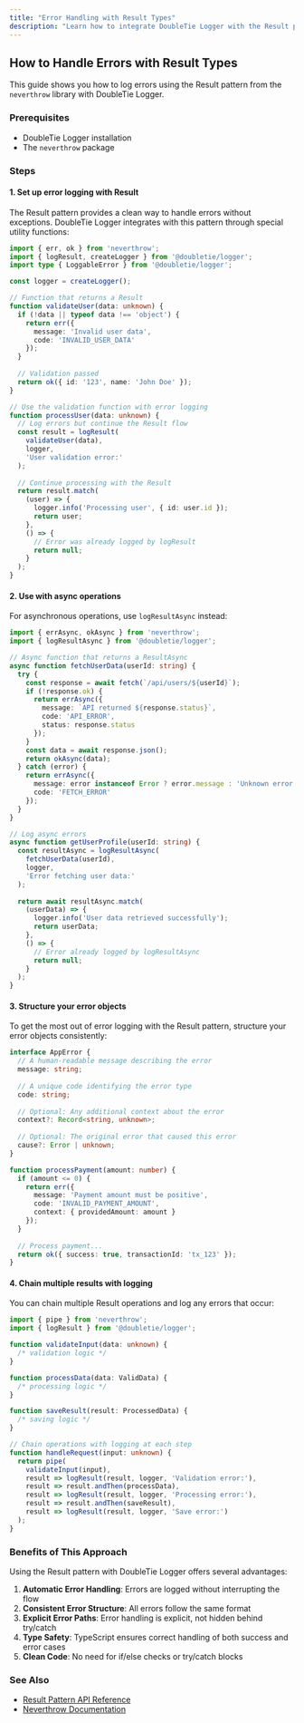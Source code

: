 ```yaml
---
title: "Error Handling with Result Types"
description: "Learn how to integrate DoubleTie Logger with the Result pattern for robust error handling."
---
```


## How to Handle Errors with Result Types

This guide shows you how to log errors using the Result pattern from the `neverthrow` library with DoubleTie Logger.

### Prerequisites
- DoubleTie Logger installation
- The `neverthrow` package

### Steps

#### 1. Set up error logging with Result

The Result pattern provides a clean way to handle errors without exceptions. DoubleTie Logger integrates with this pattern through special utility functions:

```typescript
import { err, ok } from 'neverthrow';
import { logResult, createLogger } from '@doubletie/logger';
import type { LoggableError } from '@doubletie/logger';

const logger = createLogger();

// Function that returns a Result
function validateUser(data: unknown) {
  if (!data || typeof data !== 'object') {
    return err({
      message: 'Invalid user data',
      code: 'INVALID_USER_DATA'
    });
  }
  
  // Validation passed
  return ok({ id: '123', name: 'John Doe' });
}

// Use the validation function with error logging
function processUser(data: unknown) {
  // Log errors but continue the Result flow
  const result = logResult(
    validateUser(data),
    logger,
    'User validation error:'
  );
  
  // Continue processing with the Result
  return result.match(
    (user) => {
      logger.info('Processing user', { id: user.id });
      return user;
    },
    () => {
      // Error was already logged by logResult
      return null;
    }
  );
}
```

#### 2. Use with async operations

For asynchronous operations, use `logResultAsync` instead:

```typescript
import { errAsync, okAsync } from 'neverthrow';
import { logResultAsync } from '@doubletie/logger';

// Async function that returns a ResultAsync
async function fetchUserData(userId: string) {
  try {
    const response = await fetch(`/api/users/${userId}`);
    if (!response.ok) {
      return errAsync({
        message: `API returned ${response.status}`,
        code: 'API_ERROR',
        status: response.status
      });
    }
    const data = await response.json();
    return okAsync(data);
  } catch (error) {
    return errAsync({
      message: error instanceof Error ? error.message : 'Unknown error',
      code: 'FETCH_ERROR'
    });
  }
}

// Log async errors
async function getUserProfile(userId: string) {
  const resultAsync = logResultAsync(
    fetchUserData(userId),
    logger,
    'Error fetching user data:'
  );
  
  return await resultAsync.match(
    (userData) => {
      logger.info('User data retrieved successfully');
      return userData;
    },
    () => {
      // Error already logged by logResultAsync
      return null;
    }
  );
}
```

#### 3. Structure your error objects

To get the most out of error logging with the Result pattern, structure your error objects consistently:

```typescript
interface AppError {
  // A human-readable message describing the error
  message: string;
  
  // A unique code identifying the error type
  code: string;
  
  // Optional: Any additional context about the error
  context?: Record<string, unknown>;
  
  // Optional: The original error that caused this error
  cause?: Error | unknown;
}

function processPayment(amount: number) {
  if (amount <= 0) {
    return err({
      message: 'Payment amount must be positive',
      code: 'INVALID_PAYMENT_AMOUNT',
      context: { providedAmount: amount }
    });
  }
  
  // Process payment...
  return ok({ success: true, transactionId: 'tx_123' });
}
```

#### 4. Chain multiple results with logging

You can chain multiple Result operations and log any errors that occur:

```typescript
import { pipe } from 'neverthrow';
import { logResult } from '@doubletie/logger';

function validateInput(data: unknown) {
  /* validation logic */
}

function processData(data: ValidData) {
  /* processing logic */
}

function saveResult(result: ProcessedData) {
  /* saving logic */
}

// Chain operations with logging at each step
function handleRequest(input: unknown) {
  return pipe(
    validateInput(input),
    result => logResult(result, logger, 'Validation error:'),
    result => result.andThen(processData),
    result => logResult(result, logger, 'Processing error:'),
    result => result.andThen(saveResult),
    result => logResult(result, logger, 'Save error:')
  );
}
```

### Benefits of This Approach

Using the Result pattern with DoubleTie Logger offers several advantages:

1. **Automatic Error Handling**: Errors are logged without interrupting the flow
2. **Consistent Error Structure**: All errors follow the same format
3. **Explicit Error Paths**: Error handling is explicit, not hidden behind try/catch
4. **Type Safety**: TypeScript ensures correct handling of both success and error cases
5. **Clean Code**: No need for if/else checks or try/catch blocks

### See Also

- [Result Pattern API Reference](/packages/logger/api/result)
- [Neverthrow Documentation](https://github.com/supermacro/neverthrow) 